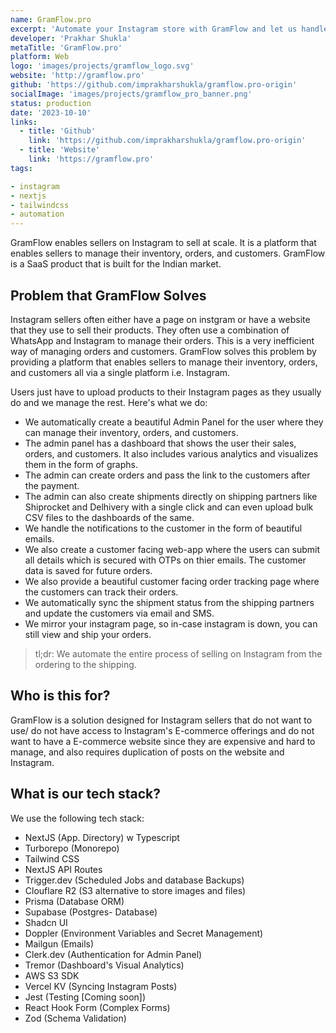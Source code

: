 ```yaml
---
name: GramFlow.pro
excerpt: 'Automate your Instagram store with GramFlow and let us handle the accounting, inventory, and shipping.'
developer: 'Prakhar Shukla'
metaTitle: 'GramFlow.pro'
platform: Web
logo: 'images/projects/gramflow_logo.svg'
website: 'http://gramflow.pro'
github: 'https://github.com/imprakharshukla/gramflow.pro-origin'
socialImage: 'images/projects/gramflow_pro_banner.png'
status: production
date: '2023-10-10'
links:
  - title: 'Github'
    link: 'https://github.com/imprakharshukla/gramflow.pro-origin'
  - title: 'Website'
    link: 'https://gramflow.pro'
tags:

- instagram
- nextjs
- tailwindcss
- automation
---
```


GramFlow enables sellers on Instagram to sell at scale. It is a platform that enables sellers to manage their inventory,
orders, and customers. GramFlow is a SaaS product that is built for the Indian market.

## Problem that GramFlow Solves

Instagram sellers often either have a page on instgram or have a website that they use to sell their products. They
often use a combination of WhatsApp and Instagram to manage their orders. This is a very inefficient way of managing
orders and customers. GramFlow solves this problem by providing a platform that enables sellers to manage their
inventory, orders, and customers all via a single platform i.e. Instagram.

Users just have to upload products to their Instagram pages as they usually do and we manage the rest.
Here's what we do:

- We automatically create a beautiful Admin Panel for the user where they can manage their inventory, orders, and
customers.
- The admin panel has a dashboard that shows the user their sales, orders, and customers. It also includes various
analytics and visualizes them in the form of graphs.
- The admin can create orders and pass the link to the customers after the payment.
- The admin can also create shipments directly on shipping partners like Shiprocket and Delhivery with a single click
and can even upload bulk CSV files to the dashboards of the same.
- We handle the notifications to the customer in the form of beautiful emails.
- We also create a customer facing web-app where the users can submit all details which is secured with OTPs on thier
emails. The customer data is saved for future orders.
- We also provide a beautiful customer facing order tracking page where the customers can track their orders.
- We automatically sync the shipment status from the shipping partners and update the customers via email and SMS.
- We mirror your instagram page, so in-case instagram is down, you can still view and ship your orders.

> tl;dr: We automate the entire process of selling on Instagram from the ordering to the shipping.

## Who is this for?

GramFlow is a solution designed for Instagram sellers that do not want to use/ do not have access to Instagram's
E-commerce offerings and do not want to have a E-commerce website since they are expensive and hard to manage, and also
requires duplication of posts on the website and Instagram.


## What is our tech stack?

We use the following tech stack:

- NextJS (App. Directory) w Typescript
- Turborepo (Monorepo)
- Tailwind CSS
- NextJS API Routes
- Trigger.dev (Scheduled Jobs and database Backups)
- Clouflare R2 (S3 alternative to store images and files)
- Prisma (Database ORM)
- Supabase (Postgres- Database)
- Shadcn UI
- Doppler (Environment Variables and Secret Management)
- Mailgun (Emails)
- Clerk.dev (Authentication for Admin Panel)
- Tremor (Dashboard's Visual Analytics)
- AWS S3 SDK
- Vercel KV (Syncing Instagram Posts)
- Jest (Testing [Coming soon])
- React Hook Form (Complex Forms)
- Zod (Schema Validation)
